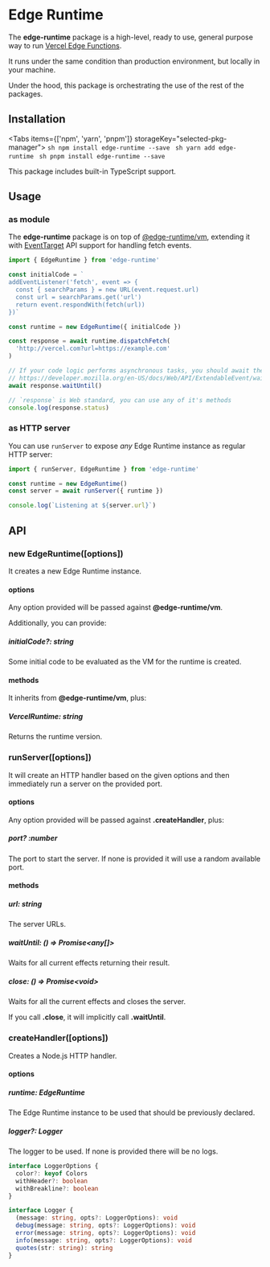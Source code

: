 
# Edge Runtime

The **edge-runtime** package is a high-level, ready to use, general purpose way to run [Vercel Edge Functions](https://vercel.com/edge).

It runs under the same condition than production environment, but locally in your machine.

Under the hood, this package is orchestrating the use of the rest of the packages.

## Installation

<Tabs items={['npm', 'yarn', 'pnpm']} storageKey="selected-pkg-manager">
  <Tab>
    ```sh
    npm install edge-runtime --save
    ```
  </Tab>
  <Tab>
    ```sh
    yarn add edge-runtime
    ```
  </Tab>
  <Tab>
    ```sh
    pnpm install edge-runtime --save
    ```
  </Tab>
</Tabs>

This package includes built-in TypeScript support.

## Usage

### as module

The **edge-runtime** package is on top of [@edge-runtime/vm](/packages/vm), extending it with [EventTarget](https://developer.mozilla.org/en-US/docs/Web/API/EventTarget) API support for handling fetch events.

```js
import { EdgeRuntime } from 'edge-runtime'

const initialCode = `
addEventListener('fetch', event => {
  const { searchParams } = new URL(event.request.url)
  const url = searchParams.get('url')
  return event.respondWith(fetch(url))
})`

const runtime = new EdgeRuntime({ initialCode })

const response = await runtime.dispatchFetch(
  'http://vercel.com?url=https://example.com'
)

// If your code logic performs asynchronous tasks, you should await them.
// https://developer.mozilla.org/en-US/docs/Web/API/ExtendableEvent/waitUntil
await response.waitUntil()

// `response` is Web standard, you can use any of it's methods
console.log(response.status)
```

### as HTTP server

You can use `runServer` to expose _any_ Edge Runtime instance as regular HTTP server:

```js
import { runServer, EdgeRuntime } from 'edge-runtime'

const runtime = new EdgeRuntime()
const server = await runServer({ runtime })

console.log(`Listening at ${server.url}`)
```

## API

### new EdgeRuntime([options])

It creates a new Edge Runtime instance.

#### options

Any option provided will be passed against **@edge-runtime/vm**.

Additionally, you can provide:

##### initialCode?: string

Some initial code to be evaluated as the VM for the runtime is created.

#### methods

It inherits from **@edge-runtime/vm**, plus:

##### VercelRuntime: string

Returns the runtime version.

### runServer([options])

It will create an HTTP handler based on the given options and then immediately run a server on the provided port.

#### options

Any option provided will be passed against **.createHandler**, plus:

##### port? :number

The port to start the server. If none is provided it will use a random available port.

#### methods

##### url: string

The server URLs.

##### waitUntil: () => Promise\<any[]>

Waits for all current effects returning their result.

##### close: () => Promise\<void>

Waits for all the current effects and closes the server.

If you call **.close**, it will implicitly call **.waitUntil**.

### createHandler([options])

Creates a Node.js HTTP handler.

#### options

##### runtime: EdgeRuntime

The Edge Runtime instance to be used that should be previously declared.

##### logger?: Logger

The logger to be used. If none is provided there will be no logs.

```ts
interface LoggerOptions {
  color?: keyof Colors
  withHeader?: boolean
  withBreakline?: boolean
}

interface Logger {
  (message: string, opts?: LoggerOptions): void
  debug(message: string, opts?: LoggerOptions): void
  error(message: string, opts?: LoggerOptions): void
  info(message: string, opts?: LoggerOptions): void
  quotes(str: string): string
}
```
